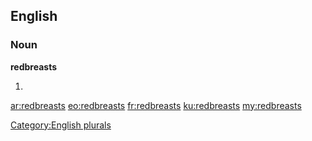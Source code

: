 ==English==

===Noun===
'''redbreasts'''

# {{plural of|[[redbreast]]}}

[[Category:English plurals]]

[[ar:redbreasts]]
[[eo:redbreasts]]
[[fr:redbreasts]]
[[ku:redbreasts]]
[[my:redbreasts]]